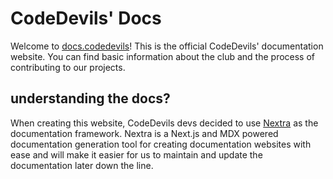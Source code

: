 # CodeDevils' Docs

Welcome to [docs.codedevils](/)! This is the official CodeDevils' documentation website. You can find basic information about the club and the process of contributing to our projects.

## understanding the docs?

When creating this website, CodeDevils devs decided to use [Nextra](https://nextra.site) as the documentation framework. Nextra is a Next.js and MDX powered documentation generation tool for creating documentation websites with ease and will make it easier for us to maintain and update the documentation later down the line.


